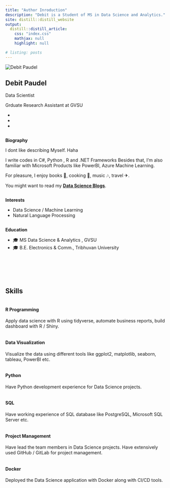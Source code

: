 ```yaml
---
title: "Author Inroduction"
description: "Debit is a Student of MS in Data Science and Analytics."
site: distill::distill_website
output:
  distill::distill_article:
    css: "index.css"
    mathjax: null
    highlight: null

# listing: posts
---
```


::: {.row}
::: {.column .profile .left}
<img src="debit.jpeg" alt="Debit Paudel"/>
<div itemprop="name"><h2>Debit Paudel</h2></div>
::: {.job-title}
Data Scientist
:::
::: {.company}
Grduate Research Assistant at GVSU
:::
::: {.social-icons}
<!-- <ul> -->
<!-- <li> -->

<!-- <a href="/#contact" aria-label="envelope"> <i class="fas fa-envelope -->
<!-- pro-icon"></i> </a> -->

<!-- </li> -->
- [<i class="fab fa-github pro-icon"></i>](https://github.com/debit7) 
- [<i class="fab fa-linkedin pro-icon"></i>](https://linkedin.com/in/debit-paudel)
- [<i class="fab fa-instagram pro-icon"></i>](https://www.instagram.com/debit7)
:::
:::

::: {.column .right itemprop="description"}
<b class="bio">Biography</b>

I dont like describing Myself. Haha

I write codes in C#, Python , R  and .NET Frameworks  Besides that, I'm also familiar with Microsoft Products like PowerBI, Azure Machine Learning.

For pleasure, I enjoy books 📖, cooking 🍳, music 🎶, travel ✈.

You might want to read my [**Data Science Blogs**](./posts#category:Data_Science).

::: {.column .leftly}
**Interests**

-   Data Science / Machine Learning
-   Natural Language Processing
:::

::: {.column .rightly}
**Education**

-   [🎓]{.hat} MS Data Science & Analytics , GVSU
-   [🎓]{.hat} B.E. Electronics & Comm., Tribhuvan University
:::
:::
:::

</br></br></br>

::: {.row .skill}

## Skills {.skills}

::: {.column .colskill}
<i class="fab fa-r-project"></i>

#### R Programming

Apply data science with R using tidyverse, automate business reports, build dashboard with R / Shiny.
:::

::: {.column .colskill}
<i class="fas fa-chart-area"></i>

#### Data Visualization

Visualize the data using different tools like ggplot2, matplotlib, seaborn, tableau, PowerBI etc.
:::

::: {.column .colskill}
<i class="fab fa-python"></i>

#### Python

Have Python development experience for Data Science projects.
:::

::: {.column .colskill}
<i class="fas fa-database"></i>

#### SQL

Have working experience of SQL database like PostgreSQL, Microsoft SQL Server etc.
:::

::: {.column .colskill}
<i class="fas fa-tasks"></i>

#### Project Management

Have lead the team members in Data Science projects. Have extensively used GitHub / GitLab for project management.
:::

::: {.column .colskill}
<i class="fab fa-docker"></i>

#### Docker

Deployed the Data Science application with Docker along with CI/CD tools.
:::
:::
